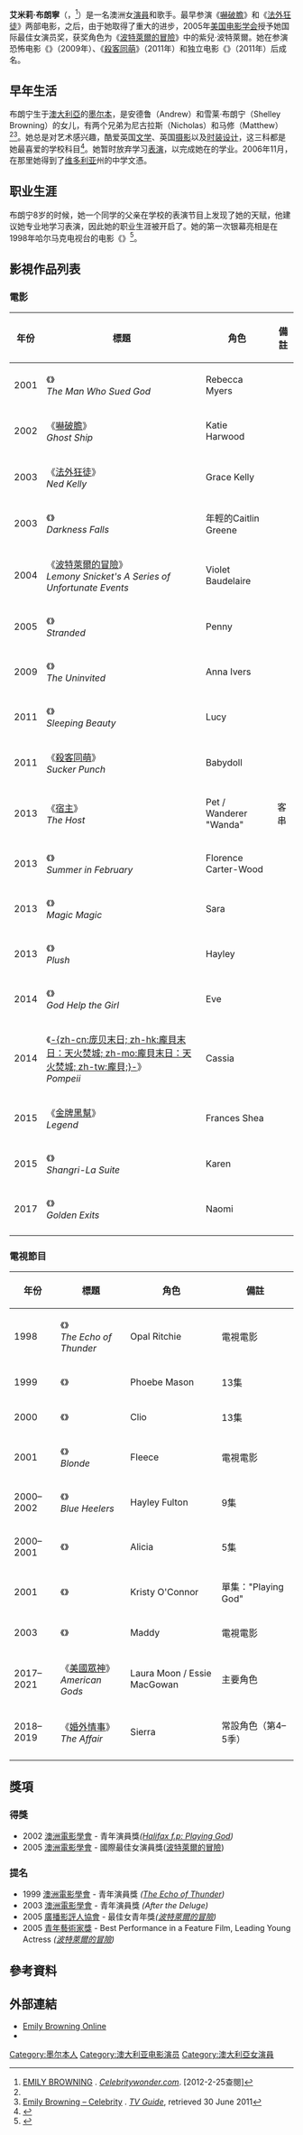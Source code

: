 {{Link style|time=2015-12-11T05:12:41+00:00}}
{{not|艾蜜莉·布朗}}
{{noteTA
|G1=Movie
|G2=TV
|1=zh-cn:澳大利亚; zh-tw:澳大利亞; zh-hk:澳洲;
|2=zh-cn:艾米莉; zh-tw:艾蜜莉; zh-hk:艾美莉;
|3=zh-cn:睡美人; zh-tw:陪睡美人; zh-hk:色謎睡美人;
|4=zh-hk:天煞逆緣;zh-tw:宿主;zh-cn:宿主;
|5=zh-hk:大時代;zh-tw:金牌黑幫;zh-cn:传奇;
|6=zh-hk:鬼船;zh-tw:嚇破膽;zh-cn:幽灵船;
}}
{{藝人
| type = 女演員
| name = 艾蜜莉·布朗寧
| image = Emily Browning (Cropped).jpg
| imagesize = 
| caption = 布朗寧於2011年在[[漢普頓國際電影節|漢普頓國際電影節]]
| birthdate = {{birth date and age|df=yes|1988|12|7}}
| birthname = Emily Jane Browning
| birthplace = {{AUS}}[[維多利亞州|維多利亞州]][[墨爾本|墨爾本]]
| nationality = {{AUS}}
| occupation = [[演员|演员]]、歌手
| yearsactive = 1998年至今
| spouse = 
| imdb = 0115161
}}

'''艾米莉·布朗寧'''（{{lang-en|Emily Browning}}，{{bd|1988年|12月7日}}<ref name=Celebritywonder>[http://celebritywonder.ugo.com/html/emilybrowning.html EMILY BROWNING] {{webarchive|url=https://web.archive.org/web/20110509012910/http://celebritywonder.ugo.com/html/emilybrowning.html |date=2011-05-09 }}. ''[[Celebritywonder.com|Celebritywonder.com]]''. [2012-2-25查閱]</ref>）是一名澳洲女[[演員|演員]]和歌手。最早参演《[[嚇破膽|嚇破膽]]》和《[[法外狂徒|法外狂徒]]》两部电影，之后，由于她取得了重大的进步，2005年[[美国电影学会|美国电影学会]]授予她国际最佳女演员奖，获奖角色为《[[波特萊爾的冒險|波特萊爾的冒險]]》中的紫兒·波特萊爾。她在参演恐怖电影《{{link-en|不請自來|The Uninvited (2009 film)}}》（2009年）、《[[殺客同萌|殺客同萌]]》（2011年）和独立电影《{{link-en|陪睡美人|Sleeping Beauty (2011 film)}}》（2011年）后成名。

== 早年生活 ==
布朗宁生于[[澳大利亞|澳大利亞]]的[[墨尔本|墨尔本]]，是安德鲁（Andrew）和雪莱·布朗宁（Shelley Browning）的女儿，有两个兄弟为尼古拉斯（Nicholas）和马修（Matthew）<ref name=Celebritywonder /><ref>[http://www.tvguide.com/celebrities/emily-browning/bio/149254 Emily Browning – Celebrity] {{Wayback|url=http://www.tvguide.com/celebrities/emily-browning/bio/149254 |date=20110319052009 }}. ''[[TV_Guide|TV Guide]]'', retrieved 30 June 2011</ref>。她总是对艺术感兴趣，酷爱英国[[文学|文学]]、英国[[摄影|摄影]]以及[[时装设计|时装设计]]，这三科都是她最喜爱的学校科目<ref name="Herald Sun">{{cite news | url=http://www.heraldsun.com.au/news/special-reports/facing-up-to-new-role-in-fashion/story-e6frf8o6-1111112921578 | title=Facing up to new role in fashion | first=Holly | last=Lloyd-McDonald |work=Herald Sun |location=Australia | date=1 February 2007 | accessdate=25 April 2010 }}</ref>。她暂时放弃学习[[表演|表演]]，以完成她在{{link-en|艾森高中|Eltham High School}}的学业。2006年11月，在那里她得到了[[維多利亞州|维多利亚]]州的中学文憑{{Citation needed|date=January 2011}}。

== 职业生涯 ==
布朗宁8岁的时候，她一个同学的父亲在学校的表演节目上发现了她的天赋，他建议她专业地学习表演，因此她的职业生涯被开启了{{Citation needed|date=August 2010}}。她的第一次银幕亮相是在1998年哈尔马克电视台的电影《{{link-en|雷聲的迴響|The Echo of Thunder}}》<ref name="The Age">{{cite news | url=http://www.theage.com.au/articles/2004/12/17/1102787260949.html | work=The Age | location=Australia | title=See Emily play ... while you can | first=Luke | last=Benedictus | date=19 December 2004 | accessdate=25 April 2010 | archive-date=2016-04-08 | archive-url=https://web.archive.org/web/20160408183306/http://www.theage.com.au/articles/2004/12/17/1102787260949.html | dead-url=no }}</ref>。

== 影視作品列表 ==
=== 電影 ===
{| class="wikitable sortable"
|-
! 年份
! 標題
! 角色
! 備註
|-
| 2001 || 《{{link-en|控告老天|The Man Who Sued God}}》<br/>''The Man Who Sued God'' || Rebecca Myers ||
|-
| 2002 || 《[[嚇破膽|嚇破膽]]》<br/>''Ghost Ship'' || Katie Harwood ||
|-
| 2003 || 《[[法外狂徒|法外狂徒]]》<br/>''Ned Kelly'' || Grace Kelly ||
|-
| 2003 || 《{{link-en|暗夜鬼叫聲|Darkness Falls (2003 film)}}》<br/>''Darkness Falls'' || 年輕的Caitlin Greene ||
|-
| 2004 || 《[[波特萊爾的冒險|波特萊爾的冒險]]》<br/>''Lemony Snicket's A Series of Unfortunate Events'' || Violet Baudelaire ||
|-
| 2005 || 《{{link-en|無依無靠|Stranded (2005 film)}}》<br/>''Stranded'' || Penny ||
|-
| 2009 || 《{{link-en|不請自來|The Uninvited (2009 film)}}》<br/>''The Uninvited'' || Anna Ivers ||
|-
| 2011 || 《{{link-en|陪睡美人|Sleeping Beauty (2011 film)}}》<br/>''Sleeping Beauty'' || Lucy ||
|-
| 2011 || 《[[殺客同萌|殺客同萌]]》<br/>''Sucker Punch'' || Babydoll ||
|-
| 2013 || 《[[宿主_(電影)|宿主]]》<br/>''The Host'' || Pet / Wanderer "Wanda" || 客串
|-
| 2013 || 《{{link-en|二月之夏|Summer in February}}》<br/>''Summer in February'' || Florence Carter-Wood ||
|-
| 2013 || 《{{link-en|荒島魔咒|Magic Magic (2013 film)}}》<br/>''Magic Magic'' || Sara ||
|-
| 2013 || 《{{link-en|浪蕩性世代|Plush (film)}}》<br/>''Plush'' || Hayley ||
|-
| 2014 || 《{{link-en|戀夏小情歌|God Help the Girl (film)}}》<br/>''God Help the Girl'' || Eve ||
|- 
| 2014 || 《[[龐貝末日：天火焚城|-{zh-cn:庞贝末日; zh-hk:龐貝末日：天火焚城; zh-mo:龐貝末日：天火焚城; zh-tw:龐貝;}-]]》<br/>''Pompeii'' || Cassia ||
|-
| 2015 || 《[[金牌黑幫|金牌黑幫]]》<br/>''Legend'' || Frances Shea ||
|-
| 2015 || 《{{link-en|香格里拉組曲|Shangri-La Suite}}》<br/>''Shangri-La Suite'' || Karen ||
|-
| 2017 || 《{{link-en|黃金出口|Golden Exits}}》<br/>''Golden Exits'' || Naomi ||
|-
|}

=== 電視節目 ===
{| class="wikitable sortable"
|-
! 年份
! 標題
! 角色
! 備註
|-
| 1998 || 《{{link-en|雷聲的迴響|The Echo of Thunder}}》<br/>''The Echo of Thunder'' || Opal Ritchie || 電視電影
|-
| 1999 || 《{{link-en|High Flyers (Australian TV series)|High Flyers (Australian TV series)|High Flyers}}》 || Phoebe Mason || 13集
|-
| 2000 || 《{{link-en|Thunderstone (TV series)|Thunderstone (TV series)|Thunderstone}}》 || Clio || 13集
|-
| 2001 || 《{{link-en|夢露傳|Blonde (2001 film)}}》<br/>''Blonde'' || Fleece || 電視電影
|-
| 2000–2002 || 《{{link-en|藍衣警官|Blue Heelers}}》<br/>''Blue Heelers'' || Hayley Fulton || 9集
|-
| 2000–2001 || 《{{link-en|Something in the Air (TV series)|Something in the Air (TV series)|Something in the Air}}》 || Alicia || 5集
|-
| 2001 || 《{{link-en|Halifax f.p.|Halifax f.p.}}》 || Kristy O'Connor || 單集："Playing God"
|-
| 2003 || 《{{link-en|After the Deluge|After the Deluge}}》 || Maddy || 電視電影
|-
| 2017–2021 || 《[[美國眾神_(電視劇)|美國眾神]]》<br/>''American Gods'' || Laura Moon / Essie MacGowan || 主要角色
|-
| 2018–2019 || 《[[婚外情事|婚外情事]]》<br/>''The Affair'' || Sierra || 常設角色（第4–5季）
|-
|}

== 獎項 ==
=== 得獎 ===
*2002 [[澳洲電影學會|澳洲電影學會]] - 青年演員獎''([[:en:Halifax_f.p:_Playing_God|Halifax f.p: Playing God]])''
*2005 [[澳洲電影學會|澳洲電影學會]] - 國際最佳女演員獎([[波特萊爾的冒險|波特萊爾的冒險]]) 
=== 提名 ===
*1999 [[澳洲電影學會|澳洲電影學會]] - 青年演員獎 ''([[:en:The_Echo_of_Thunder|The Echo of Thunder]])''
*2003 [[澳洲電影學會|澳洲電影學會]] - 青年演員獎 ''(After the Deluge)''
*2005 [[廣播影評人協會|廣播影評人協會]] - 最佳女青年獎''([[波特萊爾的冒險|波特萊爾的冒險]])''
*2005 [[青年藝術家獎|青年藝術家獎]] - Best Performance in a Feature Film, Leading Young Actress ''([[波特萊爾的冒險|波特萊爾的冒險]])''

== 參考資料 ==
{{reflist}}

== 外部連結 ==
* [http://www.emily-browning.com/ Emily Browning Online] {{Wayback|url=http://www.emily-browning.com/ |date=20190129045729 }}
* {{imdb name|id=0115161|name=Emily Browning}}

{{normdaten}}
{{DEFAULTSORT:Browning}}
[[Category:墨尔本人|Category:墨尔本人]]
[[Category:澳大利亚电影演员|Category:澳大利亚电影演员]]
[[Category:澳大利亞女演員|Category:澳大利亞女演員]]